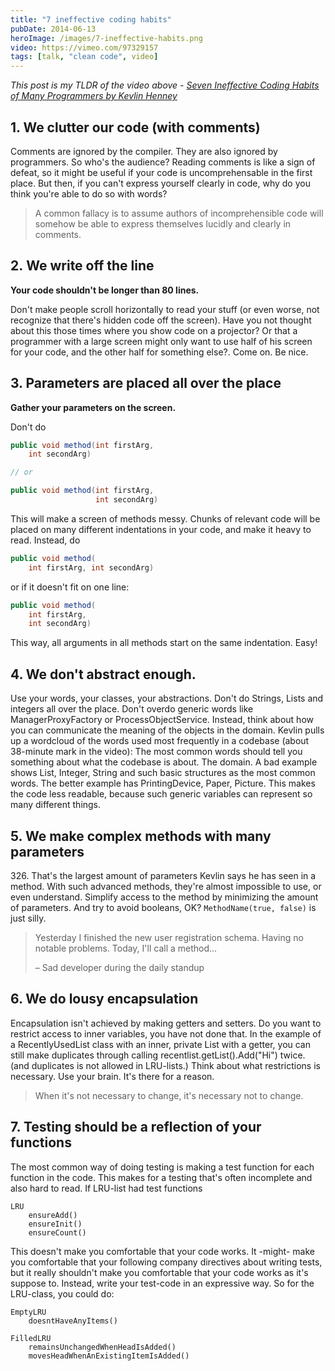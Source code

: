 ```yaml
---
title: "7 ineffective coding habits"
pubDate: 2014-06-13
heroImage: /images/7-ineffective-habits.png
video: https://vimeo.com/97329157
tags: [talk, "clean code", video]
---
```



<Vimeo id="https://vimeo.com/97329157" />

_This post is my TLDR of the video above - [Seven Ineffective Coding Habits of Many Programmers by Kevlin Henney](https://vimeo.com/97329157)_

## 1\. We clutter our code (with comments)

Comments are ignored by the compiler. They are also ignored by programmers. So who's the audience? Reading comments is like a sign of defeat, so it might be useful if your code is uncomprehensable in the first place. But then, if you can't express yourself clearly in code, why do you think you're able to do so with words?

> A common fallacy is to assume authors of incomprehensible code will somehow be able to express themselves lucidly and clearly in comments.

## 2. We write off the line

**Your code shouldn't be longer than 80 lines.**

Don't make people scroll horizontally to read your stuff (or even worse, not recognize that there's hidden code off the screen). Have you not thought about this those times where you show code on a projector? Or that a programmer with a large screen might only want to use half of his screen for your code, and the other half for something else?. Come on. Be nice.

## 3\. Parameters are placed all over the place

**Gather your parameters on the screen.**

Don't do

```java
public void method(int firstArg,
    int secondArg)

// or

public void method(int firstArg,
                   int secondArg)
```

This will make a screen of methods messy. Chunks of relevant code will be placed on many different indentations in your code, and make it heavy to read. Instead, do

```java
public void method(
    int firstArg, int secondArg)
```

or if it doesn't fit on one line:

```java
public void method(
    int firstArg,
    int secondArg)
```

This way, all arguments in all methods start on the same indentation. Easy!

## 4\. We don't abstract enough.

Use your words, your classes, your abstractions. Don't do Strings, Lists and integers all over the place. Don't overdo generic words like ManagerProxyFactory or ProcessObjectService. Instead, think about how you can communicate the meaning of the objects in the domain. Kevlin pulls up a wordcloud of the words used most frequently in a codebase (about 38-minute mark in the video): The most common words should tell you something about what the codebase is about. The domain. A bad example shows List, Integer, String and such basic structures as the most common words. The better example has PrintingDevice, Paper, Picture. This makes the code less readable, because such generic variables can represent so many different things.

## 5\. We make complex methods with many parameters

326\. That's the largest amount of parameters Kevlin says he has seen in a method. With such advanced methods, they're almost impossible to use, or even understand. Simplify access to the method by minimizing the amount of parameters. And try to avoid booleans, OK? `MethodName(true, false)` is just silly.

> Yesterday I finished the new user registration schema. Having no notable problems. Today, I'll call a method...
>
> – Sad developer during the daily standup

## 6\. We do lousy encapsulation

Encapsulation isn't achieved by making getters and setters. Do you want to restrict access to inner variables, you have not done that. In the example of a RecentlyUsedList class with an inner, private List with a getter, you can still make duplicates through calling recentlist.getList().Add("Hi") twice. (and duplicates is not allowed in LRU-lists.) Think about what restrictions is necessary. Use your brain. It's there for a reason.

> When it's not necessary to change, it's necessary not to change.

## 7\. Testing should be a reflection of your functions

The most common way of doing testing is making a test function for each function in the code. This makes for a testing that's often incomplete and also hard to read. If LRU-list had test functions

```
LRU
    ensureAdd()
    ensureInit()
    ensureCount()
```

This doesn't make you comfortable that your code works. It -might- make you comfortable that your following company directives about writing tests, but it really shouldn't make you comfortable that your code works as it's suppose to. Instead, write your test-code in an expressive way. So for the LRU-class, you could do:

```
EmptyLRU
    doesntHaveAnyItems()

FilledLRU
    remainsUnchangedWhenHeadIsAdded()
    movesHeadWhenAnExistingItemIsAdded()
```
